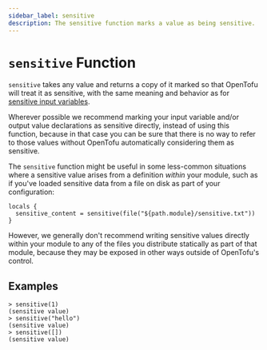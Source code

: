 ```yaml
---
sidebar_label: sensitive
description: The sensitive function marks a value as being sensitive.
---
```


# `sensitive` Function

`sensitive` takes any value and returns a copy of it marked so that OpenTofu
will treat it as sensitive, with the same meaning and behavior as for
[sensitive input variables](../../language/values/variables.mdx#suppressing-values-in-cli-output).

Wherever possible we recommend marking your input variable and/or output value
declarations as sensitive directly, instead of using this function, because in
that case you can be sure that there is no way to refer to those values without
OpenTofu automatically considering them as sensitive.

The `sensitive` function might be useful in some less-common situations where a
sensitive value arises from a definition _within_ your module, such as if you've
loaded sensitive data from a file on disk as part of your configuration:

```
locals {
  sensitive_content = sensitive(file("${path.module}/sensitive.txt"))
}
```

However, we generally don't recommend writing sensitive values directly within
your module to any of the files you distribute statically as part of that module,
because they may be exposed in other ways outside of OpenTofu's control.

## Examples

```
> sensitive(1)
(sensitive value)
> sensitive("hello")
(sensitive value)
> sensitive([])
(sensitive value)
```
